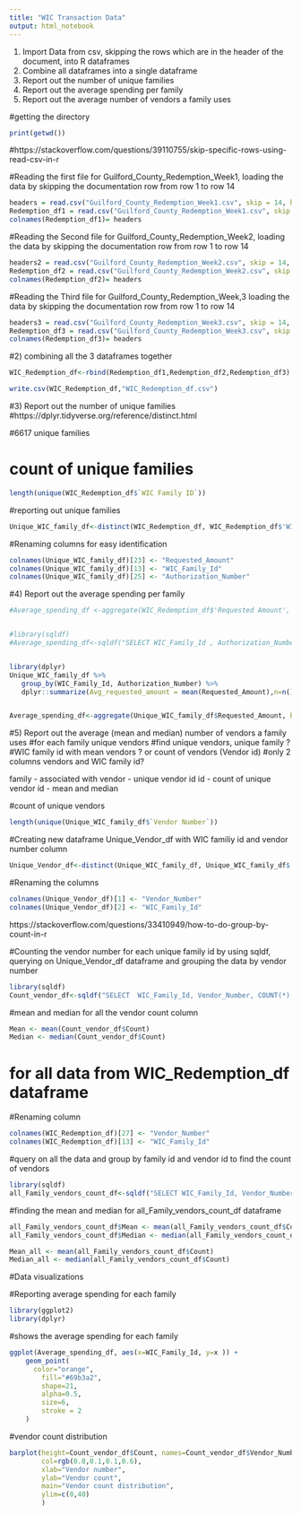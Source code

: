 ```yaml
---
title: "WIC Transaction Data"
output: html_notebook
---
```


1) Import Data from csv, skipping the rows which are in the header of the document, into R dataframes
2) Combine all dataframes into a single dataframe
3) Report out the number of unique families
4) Report out the average spending per family
5) Report out the average number of vendors a family uses

#getting the directory

```r
print(getwd())

```
#https://stackoverflow.com/questions/39110755/skip-specific-rows-using-read-csv-in-r

#Reading the first file for Guilford_County_Redemption_Week1, loading the data by skipping the documentation row from row 1 to row 14

```r
headers = read.csv("Guilford_County_Redemption_Week1.csv", skip = 14, header = F, nrows = 1, as.is = T)
Redemption_df1 = read.csv("Guilford_County_Redemption_Week1.csv", skip = 15, header = F)
colnames(Redemption_df1)= headers
```


#Reading the Second file for Guilford_County_Redemption_Week2, loading the data by skipping the documentation row from row 1 to row 14


```r
headers2 = read.csv("Guilford_County_Redemption_Week2.csv", skip = 14, header = F, nrows = 1, as.is = T)
Redemption_df2 = read.csv("Guilford_County_Redemption_Week2.csv", skip = 15, header = F)
colnames(Redemption_df2)= headers

```


#Reading the Third file for Guilford_County_Redemption_Week,3 loading the data by skipping the documentation row from row 1 to row 14


```r
headers3 = read.csv("Guilford_County_Redemption_Week3.csv", skip = 14, header = F, nrows = 1, as.is = T)
Redemption_df3 = read.csv("Guilford_County_Redemption_Week3.csv", skip = 15, header = F)
colnames(Redemption_df3)= headers

```


#2) combining all the 3 dataframes together

```r
WIC_Redemption_df<-rbind(Redemption_df1,Redemption_df2,Redemption_df3)

write.csv(WIC_Redemption_df,"WIC_Redemption_df.csv")

```

#3) Report out the number of unique families
#https://dplyr.tidyverse.org/reference/distinct.html

#6617 unique families

# count of unique families

```r
length(unique(WIC_Redemption_df$`WIC Family ID`))

```
#reporting out unique families 

```r

Unique_WIC_family_df<-distinct(WIC_Redemption_df, WIC_Redemption_df$'WIC Family ID', .keep_all = TRUE)

```

#Renaming columns for easy identification

```r
colnames(Unique_WIC_family_df)[23] <- "Requested_Amount"
colnames(Unique_WIC_family_df)[13] <- "WIC_Family_Id"
colnames(Unique_WIC_family_df)[25] <- "Authorization_Number"

```



#4) Report out the average spending per family

```r
#Average_spending_df <-aggregate(WIC_Redemption_df$'Requested Amount', by=list(WIC_Family_Id=WIC_Redemption_df$'WIC Family ID'), FUN=mean)


#library(sqldf)
#Average_spending_df<-sqldf("SELECT WIC_Family_Id , Authorization_Number,Sum (Requested_Amount)   FROM Unique_WIC_family_df GROUP BY WIC_Family_Id,Authorization_Number")


library(dplyr)
Unique_WIC_family_df %>%
   group_by(WIC_Family_Id, Authorization_Number) %>% 
   dplyr::summarize(Avg_requested_amount = mean(Requested_Amount),n=n())


Average_spending_df<-aggregate(Unique_WIC_family_df$Requested_Amount, by=list(Unique_WIC_family_df$WIC_Family_Id,Unique_WIC_family_df$Authorization_Number), FUN=mean)


```


#5) Report out the average (mean and median) number of vendors a family uses
#for each family unique vendors
#find unique vendors, unique family ?
#WIC family id with mean vendors ? or count of vendors (Vendor id) 
#only 2 columns vendors and WIC family id? 

family - associated with vendor - unique vendor id
id - count of unique vendor id -
mean and median 

#count of unique vendors

```r
length(unique(Unique_WIC_family_df$`Vendor Number`))

```



#Creating new dataframe Unique_Vendor_df with WIC familiy id and vendor number column

```r

Unique_Vendor_df<-distinct(Unique_WIC_family_df, Unique_WIC_family_df$'Vendor Number', Unique_WIC_family_df$`WIC Family ID`)


```

#Renaming the columns

```r

colnames(Unique_Vendor_df)[1] <- "Vendor_Number"
colnames(Unique_Vendor_df)[2] <- "WIC_Family_Id"

```

https://stackoverflow.com/questions/33410949/how-to-do-group-by-count-in-r


#Counting the vendor number for each unique family id by using sqldf, querying on Unique_Vendor_df dataframe and grouping the data by vendor number

```r

library(sqldf)
Count_vendor_df<-sqldf("SELECT  WIC_Family_Id, Vendor_Number, COUNT(*) AS Count FROM Unique_Vendor_df GROUP BY Vendor_Number")


```

#mean and median for all the vendor count column

```r
Mean <- mean(Count_vendor_df$Count)
Median <- median(Count_vendor_df$Count)
```

# for all data from WIC_Redemption_df dataframe
#Renaming column

```r
colnames(WIC_Redemption_df)[27] <- "Vendor_Number"
colnames(WIC_Redemption_df)[13] <- "WIC_Family_Id"
```

#query on all the data and group by family id and vendor id to find the count of vendors

```r
library(sqldf)
all_Family_vendors_count_df<-sqldf("SELECT WIC_Family_Id, Vendor_Number, COUNT(Vendor_Number) AS Count FROM WIC_Redemption_df GROUP BY WIC_Family_Id,Vendor_Number")

```

#finding the mean and median for all_Family_vendors_count_df dataframe

```r
all_Family_vendors_count_df$Mean <- mean(all_Family_vendors_count_df$Count)
all_Family_vendors_count_df$Median <- median(all_Family_vendors_count_df$Count)

Mean_all <- mean(all_Family_vendors_count_df$Count)
Median_all <- median(all_Family_vendors_count_df$Count)
```

#Data visualizations

#Reporting average spending for each family

```r
library(ggplot2)
library(dplyr)


```
#shows the average spending for each family
```r
ggplot(Average_spending_df, aes(x=WIC_Family_Id, y=x )) + 
    geom_point(
      color="orange",
        fill="#69b3a2",
        shape=21,
        alpha=0.5,
        size=6,
        stroke = 2
    )
```
#vendor count distribution
```r
barplot(height=Count_vendor_df$Count, names=Count_vendor_df$Vendor_Number, 
        col=rgb(0.8,0.1,0.1,0.6),
        xlab="Vendor number", 
        ylab="Vendor count", 
        main="Vendor count distribution", 
        ylim=c(0,40)
        )




```
```r



























```

